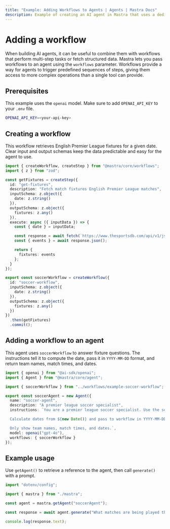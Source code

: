 ```yaml
---
title: "Example: Adding Workflows to Agents | Agents | Mastra Docs"
description: Example of creating an AI agent in Mastra that uses a dedicated workflow to provide weather information.
---
```


#  Adding a workflow

When building AI agents, it can be useful to combine them with workflows that perform multi-step tasks or fetch structured data. Mastra lets you pass workflows to an agent using the `workflows` parameter. Workflows provide a way for agents to trigger predefined sequences of steps, giving them access to more complex operations than a single tool can provide.

## Prerequisites

This example uses the `openai` model. Make sure to add `OPENAI_API_KEY` to your `.env` file.

```bash filename=".env" copy
OPENAI_API_KEY=<your-api-key>
```

## Creating a workflow

This workflow retrieves English Premier League fixtures for a given date. Clear input and output schemas keep the data predictable and easy for the agent to use.

```typescript filename="src/mastra/tools/soccer-workflow.ts" showLineNumbers copy
import { createWorkflow, createStep } from "@mastra/core/workflows";
import { z } from "zod";

const getFixtures = createStep({
  id: "get-fixtures",
  description: "Fetch match fixtures English Premier League matches",
  inputSchema: z.object({
    date: z.string()
  }),
  outputSchema: z.object({
    fixtures: z.any()
  }),
  execute: async ({ inputData }) => {
    const { date } = inputData;

    const response = await fetch(`https://www.thesportsdb.com/api/v1/json/123/eventsday.php?d=${date}&l=English_Premier_League`);
    const { events } = await response.json();

    return {
      fixtures: events
    };
  }
});

export const soccerWorkflow = createWorkflow({
  id: "soccer-workflow",
  inputSchema: z.object({
    date: z.string()
  }),
  outputSchema: z.object({
    fixtures: z.any()
  })
})
  .then(getFixtures)
  .commit();
```


## Adding a workflow to an agent

This agent uses `soccerWorkflow` to answer fixture questions. The instructions tell it to compute the date, pass it in `YYYY-MM-DD` format, and return team names, match times, and dates.

```typescript filename="src/mastra/agents/soccer-agent.ts" showLineNumbers copy
import { openai } from "@ai-sdk/openai";
import { Agent } from "@mastra/core/agent";

import { soccerWorkflow } from "../workflows/example-soccer-workflow";

export const soccerAgent = new Agent({
  name: "soccer-agent",
  description: "A premier league soccer specialist",
  instructions: `You are a premier league soccer specialist. Use the soccerWorkflow to fetch match data.

  Calculate dates from ${new Date()} and pass to workflow in YYYY-MM-DD format.

  Only show team names, match times, and dates.`,
  model: openai("gpt-4o"),
  workflows: { soccerWorkflow }
});
```

## Example usage

Use `getAgent()` to retrieve a reference to the agent, then call `generate()` with a prompt.

```typescript filename="src/test-soccer-agent.ts" showLineNumbers copy
import "dotenv/config";

import { mastra } from "./mastra";

const agent = mastra.getAgent("soccerAgent");

const response = await agent.generate("What matches are being played this weekend?");

console.log(response.text);
```
